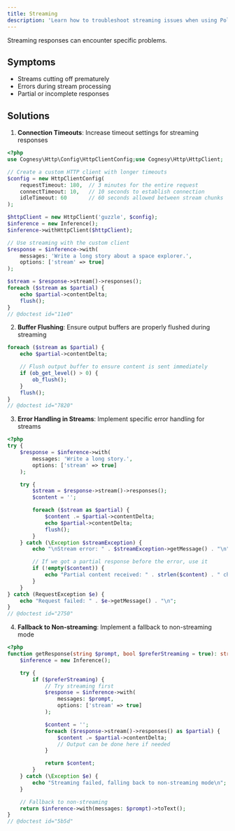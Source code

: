 ```yaml
---
title: Streaming
description: 'Learn how to troubleshoot streaming issues when using Polyglot.'
---
```


Streaming responses can encounter specific problems.

## Symptoms

- Streams cutting off prematurely
- Errors during stream processing
- Partial or incomplete responses

## Solutions

1. **Connection Timeouts**: Increase timeout settings for streaming responses

```php
<?php
use Cognesy\Http\Config\HttpClientConfig;use Cognesy\Http\HttpClient;

// Create a custom HTTP client with longer timeouts
$config = new HttpClientConfig(
    requestTimeout: 180,  // 3 minutes for the entire request
    connectTimeout: 10,   // 10 seconds to establish connection
    idleTimeout: 60       // 60 seconds allowed between stream chunks
);

$httpClient = new HttpClient('guzzle', $config);
$inference = new Inference();
$inference->withHttpClient($httpClient);

// Use streaming with the custom client
$response = $inference->with(
    messages: 'Write a long story about a space explorer.',
    options: ['stream' => true]
);

$stream = $response->stream()->responses();
foreach ($stream as $partial) {
    echo $partial->contentDelta;
    flush();
}
// @doctest id="11e0"
```

2. **Buffer Flushing**: Ensure output buffers are properly flushed during streaming
```php
foreach ($stream as $partial) {
    echo $partial->contentDelta;

    // Flush output buffer to ensure content is sent immediately
    if (ob_get_level() > 0) {
        ob_flush();
    }
    flush();
}
// @doctest id="7820"
```

3. **Error Handling in Streams**: Implement specific error handling for streams
```php
<?php
try {
    $response = $inference->with(
        messages: 'Write a long story.',
        options: ['stream' => true]
    );

    try {
        $stream = $response->stream()->responses();
        $content = '';

        foreach ($stream as $partial) {
            $content .= $partial->contentDelta;
            echo $partial->contentDelta;
            flush();
        }
    } catch (\Exception $streamException) {
        echo "\nStream error: " . $streamException->getMessage() . "\n";

        // If we got a partial response before the error, use it
        if (!empty($content)) {
            echo "Partial content received: " . strlen($content) . " characters\n";
        }
    }
} catch (RequestException $e) {
    echo "Request failed: " . $e->getMessage() . "\n";
}
// @doctest id="2750"
```

4. **Fallback to Non-streaming**: Implement a fallback to non-streaming mode
```php
<?php
function getResponse(string $prompt, bool $preferStreaming = true): string {
    $inference = new Inference();

    try {
        if ($preferStreaming) {
            // Try streaming first
            $response = $inference->with(
                messages: $prompt,
                options: ['stream' => true]
            );

            $content = '';
            foreach ($response->stream()->responses() as $partial) {
                $content .= $partial->contentDelta;
                // Output can be done here if needed
            }

            return $content;
        }
    } catch (\Exception $e) {
        echo "Streaming failed, falling back to non-streaming mode\n";
    }

    // Fallback to non-streaming
    return $inference->with(messages: $prompt)->toText();
}
// @doctest id="5b5d"
```
